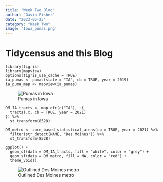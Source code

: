 ```yaml
---
title: "Week Two Blog"
author: "Gavin Fisher"
date: "2023-05-23"
category: "Week Two"
image: 'Iowa_pumas.png'
---
```


# Tidycensus and this Blog

```         
library(tigris)
library(mapview)
options(tigris_use_cache = TRUE)
ia_pumas <- pumas(state = "IA", cb = TRUE, year = 2019)
ia_puma_map <- mapview(ia_pumas)
```

![Pumas in Iowa](Iowa_pumas.png "Title: Pumas in Iowa"){fig-alt="Graph of pumas in Iowa"}

```         
DM_IA_tracts <- map_dfr(c("IA"), ~{
  tracts(.x, cb = TRUE, year = 2021)
}) %>%
  st_transform(8528)  

DM_metro <- core_based_statistical_areas(cb = TRUE, year = 2021) %>%
  filter(str_detect(NAME, "Des Moines")) %>%
  st_transform(8528)

ggplot() + 
  geom_sf(data = DM_IA_tracts, fill = "white", color = "grey") + 
  geom_sf(data = DM_metro, fill = NA, color = "red") + 
  theme_void()
```

![Outlined Des Moines metro](Des_Moines_metro.png "Title: Outlined Des Moines Metro"){fig-alt="Graph of Des Moines metro"}
